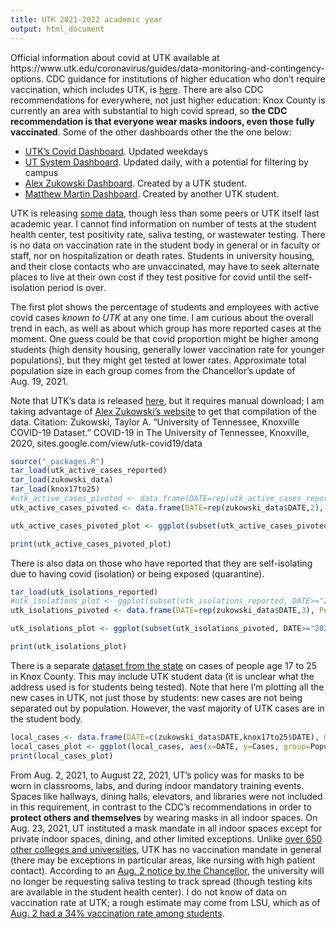 ```yaml
---
title: UTK 2021-2022 academic year
output: html_document
---
```



Official information about covid at UTK available at https://www.utk.edu/coronavirus/guides/data-monitoring-and-contingency-options. CDC guidance for institutions of higher education who don't require vaccination, which includes UTK, is [here](https://www.cdc.gov/coronavirus/2019-ncov/community/colleges-universities/considerations.html#section3). There are also CDC recommendations for everywhere, not just higher education: Knox County is currently an area with substantial to high covid spread, so **the CDC recommendation is that everyone wear masks indoors, even those fully vaccinated**. Some of the other dashboards other the the one below:

* [UTK's Covid Dashboard](https://www.utk.edu/coronavirus/guides/data-monitoring-and-contingency-options.html). Updated weekdays
* [UT System Dashboard](https://tennessee.edu/coronavirus/dashboard/). Updated daily, with a potential for filtering by campus
* [Alex Zukowski Dashboard](https://sites.google.com/view/utk-covid19). Created by a UTK student.
* [Matthew Martin Dashboard](https://datastudio.google.com/s/lKcORv-VO2Q). Created by another UTK student.

UTK is releasing [some data](https://www.utk.edu/coronavirus/guides/data-monitoring-and-contingency-options/), though less than some peers or UTK itself last academic year. I cannot find information on number of tests at the student health center, test positivity rate, saliva testing, or wastewater testing. There is no data on vaccination rate in the student body in general or in faculty or staff, nor on hospitalization or death rates. Students in university housing, and their close contacts who are unvaccinated, may have to seek alternate places to live at their own cost if they test positive for covid until the self-isolation period is over. 

The first plot shows the percentage of students and employees with active covid cases *known to UTK* at any one time. I am curious about the overall trend in each, as well as about which group has more reported cases at the moment. One guess could be that covid proportion might be higher among students (high density housing, generally lower vaccination rate for younger populations), but they might get tested at lower rates. Approximate total population size in each group comes from the Chancellor's update of Aug. 19, 2021.

Note that UTK's data is released [here](https://www.utk.edu/coronavirus/guides/data-monitoring-and-contingency-options/), but it requires manual download; I am taking advantage of [Alex Zukowski's website](https://sites.google.com/view/utk-covid19/data?authuser=0) to get that compilation of the data. Citation: Zukowski, Taylor A. “University of Tennessee, Knoxville COVID-19 Dataset.” COVID-19 in The University of Tennessee, Knoxville, 2020, sites.google.com/view/utk-covid19/data

```r
source("_packages.R")
tar_load(utk_active_cases_reported)
tar_load(zukowski_data)
tar_load(knox17to25)
#utk_active_cases_pivoted <- data.frame(DATE=rep(utk_active_cases_reported$DATE,2), PercentageActive=100*c(utk_active_cases_reported$ProportionFacultyStaff, utk_active_cases_reported$ProportionStudents), Population=c(rep("Employees", nrow(utk_active_cases_reported)),rep("Students", nrow(utk_active_cases_reported) )))
utk_active_cases_pivoted <- data.frame(DATE=rep(zukowski_data$DATE,2), PercentageActive=as.numeric(gsub('%', '', c(zukowski_data$CASES_ACTIVE_EMPLOYEES_PERPOP, zukowski_data$CASES_ACTIVE_STUDENTS_PERPOP))), Population=c(rep("Employees", nrow(zukowski_data)),rep("Students", nrow(zukowski_data) )))

utk_active_cases_pivoted_plot <- ggplot(subset(utk_active_cases_pivoted, DATE>="2021-08-01"), aes(x=DATE, y=PercentageActive, group=Population, colour=Population)) +  geom_line() + ylab("Percent with active covid infections reported to UTK") + xlab("Date") + ylim(0,0.1+round(max(utk_active_cases_pivoted$PercentageActive)))  + scale_colour_viridis_d(end=0.8) + theme_classic() 

print(utk_active_cases_pivoted_plot)
```

There is also data on those who have reported that they are self-isolating due to having covid (isolation) or being exposed (quarantine).

```r

tar_load(utk_isolations_reported)
#utk_isolations_plot <- ggplot(subset(utk_isolations_reported, DATE>="2021-08-01"), aes(x=DATE, y=Percentage, group=Population, colour=Population)) +  geom_line() + ylab("Percent reporting self-isolation to UTK\n(quarantine or isolation)") + xlab("Date") + ylim(0,NA)  + scale_colour_viridis_d(end=0.8) + theme_classic() 
utk_isolations_pivoted <- data.frame(DATE=rep(zukowski_data$DATE,3), Percentage=as.numeric(gsub('%', '', c(zukowski_data$SELF_ISOLATED_NRS_TOTAL_PERPOP, zukowski_data$SELF_ISOLATED_RS_TOTAL_PERPOP, zukowski_data$SELF_ISOLATED_E_TOTAL_PERPOP))), Population=c(rep("Students (residential)", nrow(zukowski_data)),rep("Students (non-residential)", nrow(zukowski_data)), rep("Employees", nrow(zukowski_data))))

utk_isolations_plot <- ggplot(subset(utk_isolations_pivoted, DATE>="2021-08-01"), aes(x=DATE, y=Percentage, group=Population, colour=Population)) +  geom_line() + ylab("Percent reporting self-isolation to UTK\n(quarantine or isolation)") + xlab("Date") + ylim(0,.1+round(max(utk_isolations_pivoted$Percentage)))  + scale_colour_viridis_d(end=0.8) + theme_classic() 

print(utk_isolations_plot)
```

There is a separate [dataset from the state](https://www.tn.gov/health/cedep/ncov/data/downloadable-datasets.html) on cases of people age 17 to 25 in Knox County. This may include UTK student data (it is unclear what the address used is for students being tested). Note that here I'm plotting all the new cases in UTK, not just those by students: new cases are not being separated out by population. However, the vast majority of UTK cases are in the student body.

```r
local_cases <- data.frame(DATE=c(zukowski_data$DATE,knox17to25$DATE), Cases=c(zoo::rollmean(zukowski_data$CASES_NEW, k=7, align="right", na.pad=TRUE), zoo::rollmean(knox17to25$NEW_CASES, k=7, align="right", na.pad=TRUE)), Population=c(rep("UTK all", nrow(zukowski_data)), rep("Knox County age 17-25", nrow(knox17to25))))
local_cases_plot <- ggplot(local_cases, aes(x=DATE, y=Cases, group=Population, colour=Population)) +  geom_line() + ylab("Number of new cases per day (7 day average)") + xlab("Date") + ylim(0,NA)  + scale_colour_viridis_d(end=0.8) + theme_classic()
print(local_cases_plot)

```

From Aug. 2, 2021, to August 22, 2021, UT's policy was for masks to be worn in classrooms, labs, and during indoor mandatory training events. Spaces like hallways, dining halls, elevators, and libraries were not included in this requirement, in contrast to the CDC's recommendations in order to **protect others and themselves** by wearing masks in all indoor spaces. On Aug. 23, 2021, UT instituted a mask mandate in all indoor spaces except for private indoor spaces, dining, and other limited exceptions. Unlike [over 650 other colleges and universities](https://www.chronicle.com/blogs/live-coronavirus-updates/heres-a-list-of-colleges-that-will-require-students-to-be-vaccinated-against-covid-19), UTK has no vaccination mandate in general (there may be exceptions in particular areas, like nursing with high patient contact). According to an [Aug. 2 notice by the Chancellor](https://chancellor.utk.edu/2021/08/02/updated-covid-guidelines/), the university will no longer be requesting saliva testing to track spread (though testing kits are available in the student health center). I do not know of data on vaccination rate at UTK; a rough estimate may come from LSU, which as of [Aug. 2 had a 34% vaccination rate among students](https://www.washingtonpost.com/education/2021/08/06/college-covid-vaccines-student-rates/).
